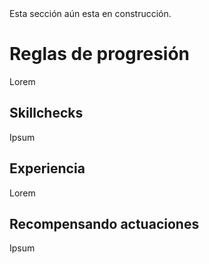 
<Callout type="warning">
  Esta sección aún esta en construcción.
</Callout>

# Reglas de progresión
Lorem

## Skillchecks
Ipsum

## Experiencia
Lorem

## Recompensando actuaciones
Ipsum